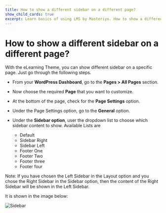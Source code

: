 ---
title: How to show a different sidebar on a different page?
show_child_cards: true
excerpt: Learn basics of using LMS by Masteriyo. How to show a different sidebar on a different page
---

# How to show a different sidebar on a different page?

With the eLearning Theme, you can show different sidebar on a specific page. Just go through the following steps.

- From your **WordPress Dashboard**, go to the **Pages > All Pages** section.

- Now choose the required **Page** that you want to customize.

- At the bottom of the page, check for the **Page Settings** option.

- Under the Page Settings option, go to the **General** option.

- Under the **Sidebar option**, user the dropdown list to choose which sidebar content to show.
  Available Lists are
  - Default
  - Sidebar Right
  - Sidebar Left
  - Footer One
  - Footer Two
  - Footer three
  - Footer four

Note: If you have chosen the Left Sidebar in the Layout option and you chose the Right Sidebar in the Sidebar option, then the content of the Right Sidebar   will be shown in the Left Sidebar.

It is shown in the image below:

![Sidebar](https://user-images.githubusercontent.com/109593521/183597784-e26ce600-f1d8-4a3d-b76b-84805fcec59f.png)




